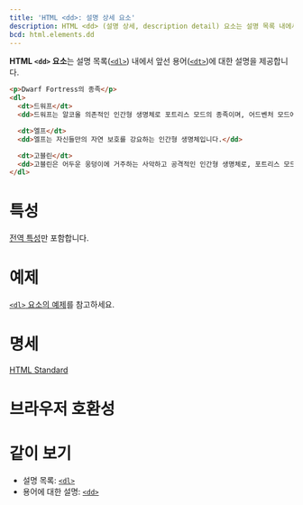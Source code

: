 ```yaml
---
title: 'HTML <dd>: 설명 상세 요소'
description: HTML <dd> (설명 상세, description detail) 요소는 설명 목록 내에서 앞선 용어에 대한 설명을 제공합니다.
bcd: html.elements.dd
---
```


**HTML `<dd>` 요소**는 설명 목록([`<dl>`](./dl)) 내에서 앞선 용어([`<dt>`](./dt))에 대한 설명을 제공합니다.

```html hidden name=demo
<p>Dwarf Fortress의 종족</p>
<dl>
  <dt>드워프</dt>
  <dd>드워프는 알코올 의존적인 인간형 생명체로 포트리스 모드의 종족이며, 어드벤처 모드에서도 플레이할 수 있습니다.</dd>

  <dt>엘프</dt>
  <dd>엘프는 자신들만의 자연 보호를 강요하는 인간형 생명체입니다.</dd>

  <dt>고블린</dt>
  <dd>고블린은 어두운 웅덩이에 거주하는 사악하고 공격적인 인간형 생명체로, 포트리스 모드의 주요한 적입니다.</dd>
</dl>
```

<LiveExample height={240} lang="html" name="demo" />

# 특성

[전역 특성](/docs/Web/HTML/Global_attributes)만 포함합니다.

# 예제

[`<dl>` 요소의 예제](./dl#예제)를 참고하세요.

# 명세

[HTML Standard](https://html.spec.whatwg.org/multipage/semantics.html#the-dd-element)

# 브라우저 호환성

<BrowserCompat data={props.bcd} />

# 같이 보기

- 설명 목록: [`<dl>`](./dl)
- 용어에 대한 설명: [`<dd>`](./dd)
